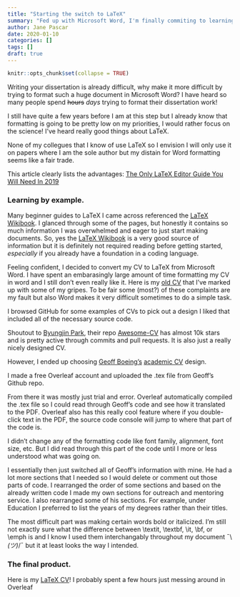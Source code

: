 ```yaml
---
title: "Starting the switch to LaTeX"
summary: "Fed up with Microsoft Word, I'm finally commiting to learning LaTeX."
author: Jane Pascar
date: 2020-01-10
categories: []
tags: []
draft: true
---
```


```r
knitr::opts_chunk$set(collapse = TRUE)
```

Writing your dissertation is already difficult, why make it more difficult by trying to format such a huge document in Microsoft Word? I have heard so many people spend ~~hours~~ *days* trying to format their dissertation work!  

I still have quite a few years before I am at this step but I already know that formatting is going to be pretty low on my priorities, I would rather focus on the science! I've heard really good things about LaTeX.  

None of my collegues that I know of use LaTeX so I envision I will only use it on papers where I am the sole author but my distain for Word formatting seems like a fair trade. 

This article clearly lists the advantages: [The Only LaTeX Editor Guide You Will Need In 2019](https://blog.typeset.io/the-only-latex-editor-guide-youll-need-in-2018-e63868fae027)  

### Learning by example.  
Many beginner guides to LaTeX I came across referenced the [LaTeX Wikibook](https://en.wikibooks.org/wiki/LaTeX). I glanced through some of the pages, but honestly it contains so much information I was overwhelmed and eager to just start making documents. So, yes the [LaTeX Wikibook](https://en.wikibooks.org/wiki/LaTeX) is a very good source of information but it is definitely not required reading before getting started, *especially* if you already have a foundation in a coding language.  

Feeling confident, I decided to convert my CV to LaTeX from Microsoft Word. I have spent an embarasingly large amount of time formatting my CV in word and I still don't even really like it. Here is my [old CV](../word_CV.pdf) that I've marked up with some of my gripes. To be fair some (most?) of these complaints are my fault but also Word makes it very difficult sometimes to do a simple task. 

I browsed GitHub for some examples of CVs to pick out a design I liked that included all of the necessary source code.  

Shoutout to [Byungjin Park](https://www.posquit0.com/), their repo [Awesome-CV](https://github.com/posquit0/Awesome-CV) has almost 10k stars and is pretty active through commits and pull requests. It is also just a really nicely designed CV.  

However, I ended up choosing [Geoff Boeing's](https://geoffboeing.com/) [academic CV](https://github.com/gboeing/cv) design.  

I made a free Overleaf account and uploaded the .tex file from Geoff's Github repo.  

From there it was mostly just trial and error. Overleaf automatically compiled the .tex file so I could read through Geoff's code and see how it translated to the PDF. Overleaf also has this really cool feature where if you double-click text in the PDF, the source code console will jump to where that part of the code is.  

I didn't change any of the formatting code like font family, alignment, font size, etc. But I did read through this part of the code until I more or less understood what was going on. 

I essentially then just switched all of Geoff's information with mine. He had a lot more sections that I needed so I would delete or comment out those parts of code. I rearranged the order of some sections and based on the already written code I made my own sections for outreach and mentoring service. I also rearranged some of his sections. For example, under Education I preferred to list the years of my degrees rather than their titles.  

The most difficult part was making certain words bold or italicized. I'm still not exactly sure what the difference between \\textit, \\textbf, \\it, \\bf, or \\emph is and I know I used them interchangably throughout my document ¯\\_(ツ)_/¯ but it at least looks the way I intended. 

### The final product.
Here is my [LaTeX CV](../pascar_cv.pdf)! I probably spent a few hours just messing around in Overleaf 